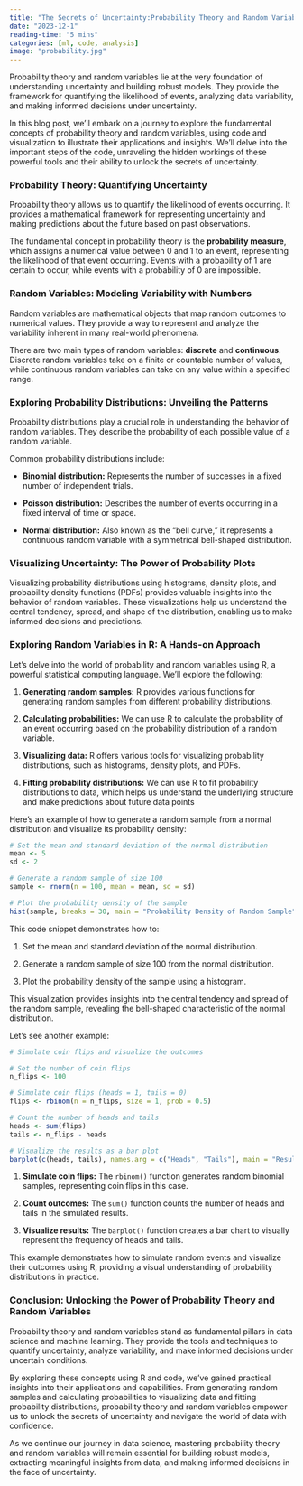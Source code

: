 ```yaml
---
title: "The Secrets of Uncertainty:Probability Theory and Random Variables"
date: "2023-12-1"
reading-time: "5 mins"
categories: [ml, code, analysis]
image: "probability.jpg"
---
```


Probability theory and random variables lie at the very foundation of understanding uncertainty and building robust models. They provide the framework for quantifying the likelihood of events, analyzing data variability, and making informed decisions under uncertainty.

In this blog post, we'll embark on a journey to explore the fundamental concepts of probability theory and random variables, using code and visualization to illustrate their applications and insights. We'll delve into the important steps of the code, unraveling the hidden workings of these powerful tools and their ability to unlock the secrets of uncertainty.

### Probability Theory: Quantifying Uncertainty

Probability theory allows us to quantify the likelihood of events occurring. It provides a mathematical framework for representing uncertainty and making predictions about the future based on past observations.

The fundamental concept in probability theory is the **probability measure**, which assigns a numerical value between 0 and 1 to an event, representing the likelihood of that event occurring. Events with a probability of 1 are certain to occur, while events with a probability of 0 are impossible.

### Random Variables: Modeling Variability with Numbers

Random variables are mathematical objects that map random outcomes to numerical values. They provide a way to represent and analyze the variability inherent in many real-world phenomena.

There are two main types of random variables: **discrete** and **continuous**. Discrete random variables take on a finite or countable number of values, while continuous random variables can take on any value within a specified range.

### Exploring Probability Distributions: Unveiling the Patterns

Probability distributions play a crucial role in understanding the behavior of random variables. They describe the probability of each possible value of a random variable.

Common probability distributions include:

-   **Binomial distribution:** Represents the number of successes in a fixed number of independent trials.

-   **Poisson distribution:** Describes the number of events occurring in a fixed interval of time or space.

-   **Normal distribution:** Also known as the "bell curve," it represents a continuous random variable with a symmetrical bell-shaped distribution.

### Visualizing Uncertainty: The Power of Probability Plots

Visualizing probability distributions using histograms, density plots, and probability density functions (PDFs) provides valuable insights into the behavior of random variables. These visualizations help us understand the central tendency, spread, and shape of the distribution, enabling us to make informed decisions and predictions.

### Exploring Random Variables in R: A Hands-on Approach

Let's delve into the world of probability and random variables using R, a powerful statistical computing language. We'll explore the following:

1.  **Generating random samples:** R provides various functions for generating random samples from different probability distributions.

2.  **Calculating probabilities:** We can use R to calculate the probability of an event occurring based on the probability distribution of a random variable.

3.  **Visualizing data:** R offers various tools for visualizing probability distributions, such as histograms, density plots, and PDFs.

4.  **Fitting probability distributions:** We can use R to fit probability distributions to data, which helps us understand the underlying structure and make predictions about future data points

Here's an example of how to generate a random sample from a normal distribution and visualize its probability density:

```r
# Set the mean and standard deviation of the normal distribution
mean <- 5
sd <- 2

# Generate a random sample of size 100
sample <- rnorm(n = 100, mean = mean, sd = sd)

# Plot the probability density of the sample
hist(sample, breaks = 30, main = "Probability Density of Random Sample", xlab = "Value", ylab = "Density")
```

This code snippet demonstrates how to:

1.  Set the mean and standard deviation of the normal distribution.

2.  Generate a random sample of size 100 from the normal distribution.

3.  Plot the probability density of the sample using a histogram.

This visualization provides insights into the central tendency and spread of the random sample, revealing the bell-shaped characteristic of the normal distribution.

Let's see another example:

```r
# Simulate coin flips and visualize the outcomes

# Set the number of coin flips
n_flips <- 100

# Simulate coin flips (heads = 1, tails = 0)
flips <- rbinom(n = n_flips, size = 1, prob = 0.5)

# Count the number of heads and tails
heads <- sum(flips)
tails <- n_flips - heads

# Visualize the results as a bar plot
barplot(c(heads, tails), names.arg = c("Heads", "Tails"), main = "Results of 100 Coin Flips")

```

1.  **Simulate coin flips:** The `rbinom()` function generates random binomial samples, representing coin flips in this case.

2.  **Count outcomes:** The `sum()` function counts the number of heads and tails in the simulated results.

3.  **Visualize results:** The `barplot()` function creates a bar chart to visually represent the frequency of heads and tails.

This example demonstrates how to simulate random events and visualize their outcomes using R, providing a visual understanding of probability distributions in practice.

### Conclusion: Unlocking the Power of Probability Theory and Random Variables

Probability theory and random variables stand as fundamental pillars in data science and machine learning. They provide the tools and techniques to quantify uncertainty, analyze variability, and make informed decisions under uncertain conditions.

By exploring these concepts using R and code, we've gained practical insights into their applications and capabilities. From generating random samples and calculating probabilities to visualizing data and fitting probability distributions, probability theory and random variables empower us to unlock the secrets of uncertainty and navigate the world of data with confidence.

As we continue our journey in data science, mastering probability theory and random variables will remain essential for building robust models, extracting meaningful insights from data, and making informed decisions in the face of uncertainty.
